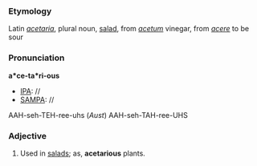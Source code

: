 ===Etymology===
Latin ''[[acetaria]]'', plural noun, [[salad]], from ''[[acetum]]'' vinegar, from ''[[acere]]'' to be sour
===Pronunciation===
'''a*ce-ta*ri-ous'''
*[[IPA]]: //
*[[SAMPA]]: //
AAH-seh-TEH-ree-uhs (''Aust'') AAH-seh-TAH-ree-UHS
===Adjective===
#Used in [[salads]]; as, '''acetarious''' plants.